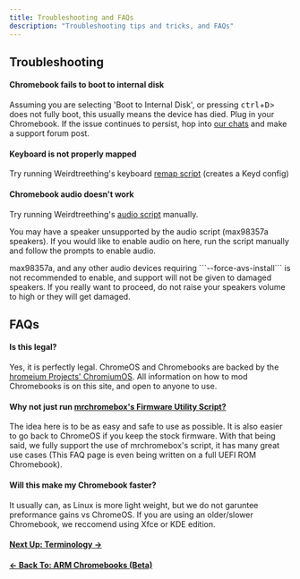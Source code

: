 ```yaml
---
title: Troubleshooting and FAQs
description: "Troubleshooting tips and tricks, and FAQs"
---
```



## Troubleshooting

#### Chromebook fails to boot to internal disk

Assuming you are selecting 'Boot to Internal Disk', or pressing <kbd>ctrl</kbd>+<kbd>D</kbd>> does not fully boot, this usually means the device has died. Plug in your Chromebook. If the issue continues to persist, hop into [our chats](/en/community/community) and make a support forum post.

#### Keyboard is not properly mapped

Try running Weirdtreething's keyboard [remap script](https://github.com/WeirdTreeThing/cros-keyboard-map) (creates a Keyd config)

#### Chromebook audio doesn't work

Try running Weirdtreething's [audio script](https://github.com/WeirdTreeThing/chromebook-linux-audio) manually.

You may have a speaker unsupported by the audio script (max98357a speakers). If you would like to enable audio on here, run the script manually and follow the prompts to enable audio.

<Alert type="warning">
  max98357a, and any other audio devices requiring ```--force-avs-install``` is
  not recommended to enable, and support will not be given to damaged speakers.
  If you really want to proceed, do not raise your speakers volume to high or
  they will get damaged.
</Alert>

## FAQs

#### Is this legal?

Yes, it is perfectly legal. ChromeOS and Chromebooks are backed by the [hromeium Projects' ChromiumOS](https://www.chromium.org/chromium-os/}). All information on how to mod Chromebooks is on this site, and open to anyone to use.

#### Why not just run [mrchromebox's Firmware Utility Script?](https://mrchromebox.tech/#fwscript)

The idea here is to be as easy and safe to use as possible. It is also easier to go back to ChromeOS if you keep the stock firmware. With that being said, we fully support the use of mrchromebox's script, it has many great use cases (This FAQ page is even being written on a full UEFI ROM Chromebook).

#### Will this make my Chromebook faster?

It usually can, as Linux is more light weight, but we do not garuntee preformance gains vs ChromeOS. If you are using an older/slower Chromebook, we reccomend using Xfce or KDE edition.

#### [Next Up: Terminology →](terminology)

#### [← Back To: ARM Chromebooks (Beta)](armbeta)
